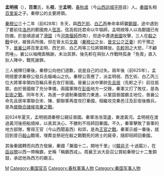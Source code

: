 {{東亞男性歷史人物
|名稱 =孟明视
|身份 =
|國家 =秦國
|時代 =春秋
|主君 =嬴任好(秦穆公)
|屆數 =
|最高職務 = 
|前任 = 
|繼任 = 
|圖片名稱 =
|圖片大小 =
|圖片說明 =
|姓 =百里
|名 =視
|姓名 =
|字 =孟明
|名乘 =<!--琉球士族用-->
|官職 =
|封爵 = 
|封號 =
|位階 =
|御稱號 =<!--日本皇族之稱號-->
|宮號1 =<!--日本皇族之宮號-->
|宮號2 =<!--朝鮮王族之宮號-->
|封地 =
|神號 =
|尊號 =
|族裔 = 
|旗籍 =<!--清朝旗人專用-->
|氏族 =
|籍貫 =[[虞|虞]]（今[[山西|山西]][[运城|运城]][[平陸|平陸]]县）人
|本貫 =
|祖籍 =
|本籍 =
|出身地 =
|府邸 =
|世系 = 
|初名 =
|乳名 =<!--日本、朝鮮、琉球以外人物用-->
|幼名 =<!--日本人用-->
|兒名 =<!--朝鮮人用-->
|童名 =<!--琉球人用-->
|小字 =
|別名 =
|號 =
|法號 =
|院號 =
|其他名號 =
|出生日期 = 
|出生地點 =
|婚年 =
|逝世年 =
|逝世地 =
|諡號 =
|墓葬 =
|祠廟 =
|父親 =
|嫡母 =
|母親 =
|元配 =
|正室 =
|妻 =
|繼室 =
|平妻 =
|側室 =
|元配之父 =
|元配之嫡母 =
|元配之母 =
|正室之父 =
|正室之嫡母 =
|正室之母 =
|妻之父 =
|妻之嫡母 =
|妻之母 =
|繼室之父 =
|繼室之嫡母 =
|繼室之母 =
|平妻之父 =
|平妻之嫡母 =
|平妻之母 =
|兄弟 =
|姊妹 =
|嫡兄弟 =
|嫡姊妹 =
|庶兄弟 =
|庶姊妹 =
|同胞兄弟 =
|同胞姊妹 =
|異母兄弟 =
|異母姊妹 =
|異父兄弟 =
|異父姊妹 =
|繼兄弟 =
|繼姊妹 =
|子 =
|女 =
|嫡子 =
|嫡女 =
|庶子 =
|庶女 =
|養子 =
|養女 =
|繼子 =
|繼女 =
|其他親屬 =
|出身 =
|功名 = 
|經歷 = 
|著作 =
|注釋 =
}}

'''孟明視'''（{{bd|？||？||catIdx=B百里}}），'''百里'''氏，名'''视'''，[[表字|字]]'''孟明'''，[[春秋时期|春秋]][[虞|虞]]（今[[山西|山西]][[运城|运城]][[平陸|平陸]]县）人。[[秦國|秦國]]名相[[百里奚|百里奚]]之子。秦穆公的主要將領。

[[秦穆公|秦穆公]]三十二年（前628年）冬天，與[[西乞術|西乞術]]、[[白乙丙|白乙丙]]奉命率師襲[[鄭國|鄭國]]，途中遇到了要前往[[洛邑|洛邑]]的鄭國商人[[弦高|弦高]]，弦高假託君命以牛犒師，孟明視等人以為鄭國已有防備，於是順道滅了[[滑国|滑国]]（今[[河南|河南]][[偃師|偃師]]西南），但途中遭遇[[晉國|晉國]]攻擊，三人在[[殽之戰|殽之戰]]中伏，被晉兵所擒，但在晉太后[[文嬴|文嬴]]（[[秦穆公|秦穆公]]之女、[[晉文公|晉文公]]之[[正妻|正妻]]）的干預之下，[[晉襄公|晉襄公]]將百里孟明、西乞術、白乙丙等三位將領釋放。[[先軫|先軫]]因之大怒，「不顧而唾」，襄公以袖掩面稱謝，未治其罪。後先軫在與狄人作戰時孤身「免胄」直入狄人陣中，戰死謝罪。

三人被釋归秦後，秦穆公向他们道歉，说是自己的过失。兩年後（前625年），孟明視要求秦穆公發兵去報崤山之仇。秦穆公答應了，派孟明視、西乞術、白乙丙三位大將軍率領四百輛兵車去攻打晉國。晉襄公派中軍帥[[先且居|先且居]]（先軫之子）前往抵禦。由於晉國做了充分準備，兩國軍隊在[[彭衙|彭衙]]地方一交鋒，秦軍又打了敗仗，是為[[彭衙之戰|彭衙之戰]]。同年冬天，為進一步遏制秦國勢力東進，以鞏固晉國霸主地位，晉襄公命先且居率軍聯合宋、陳、鄭聯軍再度攻打秦國，相繼攻克秦邑汪及彭衙後撤兵，是為[[晉聯合諸侯攻秦之戰|晉聯合諸侯攻秦之戰]]。

前624年夏天，孟明視請秦穆公親征晉國。秦軍浩浩蕩盪，東渡黃河。孟明視在渡過黃河後把船燒掉，以表其決心，不勝則不班師回秦國。不久，秦軍擊敗了晉軍的地方部隊，奪得王官（今山西聞喜西）和郊，是為[[王官之戰|王官之戰]]。秦軍示威一番後，就回到昔日[[殽山|殽山]]戰場，埋葬並祭祀在殽之戰戰死的將士的屍骨，隨即班師回秦國。

其後秦國轉而向西方發展，秦國「兼國十二，開地千里」（《[[韓非子|韓非子]]·十過篇》），在[[函谷關|函谷關]]以西一帶稱霸，史稱「稱霸西戎」。周襄王派大臣召公賞給秦穆公十二隻銅鼓，承認他為西方的霸主。

[[Category:百里姓|M]]
[[Category:秦国官员|Category:秦国官员]]
[[Category:春秋軍事人物|Category:春秋軍事人物]]
[[Category:秦国军事人物|Category:秦国军事人物]]